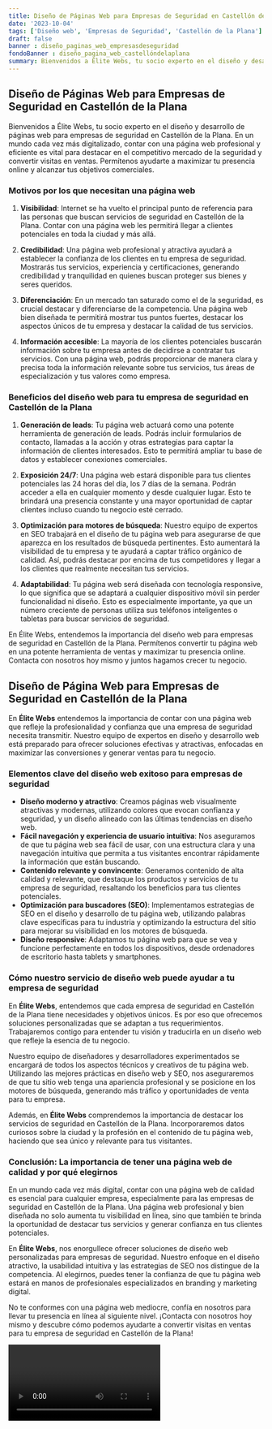 ```yaml
---
title: Diseño de Páginas Web para Empresas de Seguridad en Castellón de la Plana
date: '2023-10-04'
tags: ['Diseño web', 'Empresas de Seguridad', 'Castellón de la Plana']
draft: false
banner : diseño_paginas_web_empresasdeseguridad
fondoBanner : diseño_pagina_web_castellóndelaplana
summary: Bienvenidos a Élite Webs, tu socio experto en el diseño y desarrollo de páginas web para empresas de seguridad en Castellón de la Plana. En un mundo cada vez más digitalizado, contar con una página web profesional y eficiente es vital para destacar en el competitivo mercado de la seguridad y convertir visitas en ventas. Permítenos ayudarte a maximizar tu presencia online y alcanzar tus objetivos comerciales.
---
```


## **Diseño de Páginas Web para Empresas de Seguridad en Castellón de la Plana**

Bienvenidos a Élite Webs, tu socio experto en el diseño y desarrollo de páginas web para empresas de seguridad en Castellón de la Plana. En un mundo cada vez más digitalizado, contar con una página web profesional y eficiente es vital para destacar en el competitivo mercado de la seguridad y convertir visitas en ventas. Permítenos ayudarte a maximizar tu presencia online y alcanzar tus objetivos comerciales.

### **Motivos por los que necesitan una página web**

1. **Visibilidad**: Internet se ha vuelto el principal punto de referencia para las personas que buscan servicios de seguridad en Castellón de la Plana. Contar con una página web les permitirá llegar a clientes potenciales en toda la ciudad y más allá.

2. **Credibilidad**: Una página web profesional y atractiva ayudará a establecer la confianza de los clientes en tu empresa de seguridad. Mostrarás tus servicios, experiencia y certificaciones, generando credibilidad y tranquilidad en quienes buscan proteger sus bienes y seres queridos.

3. **Diferenciación**: En un mercado tan saturado como el de la seguridad, es crucial destacar y diferenciarse de la competencia. Una página web bien diseñada te permitirá mostrar tus puntos fuertes, destacar los aspectos únicos de tu empresa y destacar la calidad de tus servicios.

4. **Información accesible**: La mayoría de los clientes potenciales buscarán información sobre tu empresa antes de decidirse a contratar tus servicios. Con una página web, podrás proporcionar de manera clara y precisa toda la información relevante sobre tus servicios, tus áreas de especialización y tus valores como empresa.

### **Beneficios del diseño web para tu empresa de seguridad en Castellón de la Plana**

1. **Generación de leads**: Tu página web actuará como una potente herramienta de generación de leads. Podrás incluir formularios de contacto, llamadas a la acción y otras estrategias para captar la información de clientes interesados. Esto te permitirá ampliar tu base de datos y establecer conexiones comerciales.

2. **Exposición 24/7**: Una página web estará disponible para tus clientes potenciales las 24 horas del día, los 7 días de la semana. Podrán acceder a ella en cualquier momento y desde cualquier lugar. Esto te brindará una presencia constante y una mayor oportunidad de captar clientes incluso cuando tu negocio esté cerrado.

3. **Optimización para motores de búsqueda**: Nuestro equipo de expertos en SEO trabajará en el diseño de tu página web para asegurarse de que aparezca en los resultados de búsqueda pertinentes. Esto aumentará la visibilidad de tu empresa y te ayudará a captar tráfico orgánico de calidad. Así, podrás destacar por encima de tus competidores y llegar a los clientes que realmente necesitan tus servicios.

4. **Adaptabilidad**: Tu página web será diseñada con tecnología responsive, lo que significa que se adaptará a cualquier dispositivo móvil sin perder funcionalidad ni diseño. Esto es especialmente importante, ya que un número creciente de personas utiliza sus teléfonos inteligentes o tabletas para buscar servicios de seguridad.

En Élite Webs, entendemos la importancia del diseño web para empresas de seguridad en Castellón de la Plana. Permítenos convertir tu página web en una potente herramienta de ventas y maximizar tu presencia online. Contacta con nosotros hoy mismo y juntos hagamos crecer tu negocio.

<GifSeo />

<Cta />

## Diseño de Página Web para Empresas de Seguridad en Castellón de la Plana

En **Élite Webs** entendemos la importancia de contar con una página web que refleje la profesionalidad y confianza que una empresa de seguridad necesita transmitir. Nuestro equipo de expertos en diseño y desarrollo web está preparado para ofrecer soluciones efectivas y atractivas, enfocadas en maximizar las conversiones y generar ventas para tu negocio.

### Elementos clave del diseño web exitoso para empresas de seguridad

- **Diseño moderno y atractivo**: Creamos páginas web visualmente atractivas y modernas, utilizando colores que evocan confianza y seguridad, y un diseño alineado con las últimas tendencias en diseño web.
- **Fácil navegación y experiencia de usuario intuitiva**: Nos aseguramos de que tu página web sea fácil de usar, con una estructura clara y una navegación intuitiva que permita a tus visitantes encontrar rápidamente la información que están buscando.
- **Contenido relevante y convincente**: Generamos contenido de alta calidad y relevante, que destaque los productos y servicios de tu empresa de seguridad, resaltando los beneficios para tus clientes potenciales.
- **Optimización para buscadores (SEO)**: Implementamos estrategias de SEO en el diseño y desarrollo de tu página web, utilizando palabras clave específicas para tu industria y optimizando la estructura del sitio para mejorar su visibilidad en los motores de búsqueda.
- **Diseño responsive**: Adaptamos tu página web para que se vea y funcione perfectamente en todos los dispositivos, desde ordenadores de escritorio hasta tablets y smartphones.

### Cómo nuestro servicio de diseño web puede ayudar a tu empresa de seguridad

En **Élite Webs**, entendemos que cada empresa de seguridad en Castellón de la Plana tiene necesidades y objetivos únicos. Es por eso que ofrecemos soluciones personalizadas que se adaptan a tus requerimientos. Trabajaremos contigo para entender tu visión y traducirla en un diseño web que refleje la esencia de tu negocio.

Nuestro equipo de diseñadores y desarrolladores experimentados se encargará de todos los aspectos técnicos y creativos de tu página web. Utilizando las mejores prácticas en diseño web y SEO, nos aseguraremos de que tu sitio web tenga una apariencia profesional y se posicione en los motores de búsqueda, generando más tráfico y oportunidades de venta para tu empresa.

Además, en **Élite Webs** comprendemos la importancia de destacar los servicios de seguridad en Castellón de la Plana. Incorporaremos datos curiosos sobre la ciudad y la profesión en el contenido de tu página web, haciendo que sea único y relevante para tus visitantes.

### Conclusión: La importancia de tener una página web de calidad y por qué elegirnos

En un mundo cada vez más digital, contar con una página web de calidad es esencial para cualquier empresa, especialmente para las empresas de seguridad en Castellón de la Plana. Una página web profesional y bien diseñada no solo aumenta tu visibilidad en línea, sino que también te brinda la oportunidad de destacar tus servicios y generar confianza en tus clientes potenciales.

En **Élite Webs**, nos enorgullece ofrecer soluciones de diseño web personalizadas para empresas de seguridad. Nuestro enfoque en el diseño atractivo, la usabilidad intuitiva y las estrategias de SEO nos distingue de la competencia. Al elegirnos, puedes tener la confianza de que tu página web estará en manos de profesionales especializados en branding y marketing digital.

No te conformes con una página web mediocre, confía en nosotros para llevar tu presencia en línea al siguiente nivel. ¡Contacta con nosotros hoy mismo y descubre cómo podemos ayudarte a convertir visitas en ventas para tu empresa de seguridad en Castellón de la Plana!

<Video />

<CtaBot job='Empresas de Seguridad' city='Castellón de la Plana'/>

<Gmaps query='Castellón de la Plana+españa+maps' />